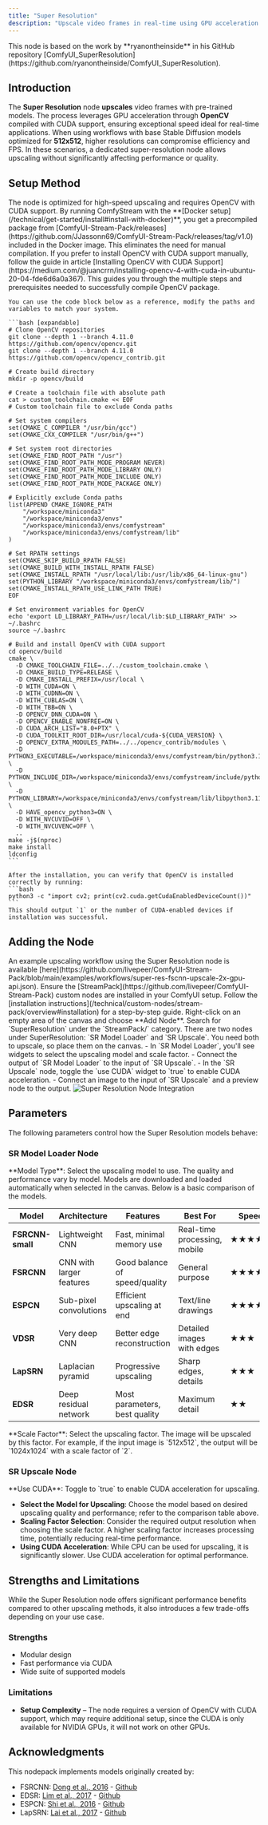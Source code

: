 ```yaml
---
title: "Super Resolution"
description: "Upscale video frames in real-time using GPU acceleration."
---
```


<Note>
  This node is based on the work by **ryanontheinside** in his GitHub repository [ComfyUI_SuperResolution](https://github.com/ryanontheinside/ComfyUI_SuperResolution).
</Note>

## Introduction

The **Super Resolution** node **upscales** video frames with pre-trained models. The process leverages GPU acceleration through **OpenCV** compiled with CUDA support,
 ensuring exceptional speed ideal for real-time applications. When using workflows with base Stable Diffusion models optimized for **512x512**, higher resolutions can compromise efficiency and FPS.
 In these scenarios, a dedicated super-resolution node allows upscaling without significantly affecting performance or quality.

## Setup Method

<Tabs>
  <Tab title="Docker Setup (Recommended)">
    The node is optimized for high-speed upscaling and requires OpenCV with CUDA support. By running ComfyStream with the **[Docker setup](/technical/get-started/install#install-with-docker)**, 
    you get a precompiled package from [ComfyUI-Stream-Pack/releases](https://github.com/JJassonn69/ComfyUI-Stream-Pack/releases/tag/v1.0) included in the Docker image. This eliminates the need for manual compilation.
  </Tab>
  <Tab title="Manual Installation (Advanced)">
    If you prefer to install OpenCV with CUDA support manually, follow the guide in article [Installing OpenCV with CUDA Support](https://medium.com/@juancrrn/installing-opencv-4-with-cuda-in-ubuntu-20-04-fde6d6a0a367).
    This guides you through the multiple steps and prerequisites needed to successfully compile OpenCV package.
    
    You can use the code block below as a reference, modify the paths and variables to match your system.

    ```bash [expandable]
    # Clone OpenCV repositories
    git clone --depth 1 --branch 4.11.0 https://github.com/opencv/opencv.git
    git clone --depth 1 --branch 4.11.0 https://github.com/opencv/opencv_contrib.git

    # Create build directory
    mkdir -p opencv/build

    # Create a toolchain file with absolute path
    cat > custom_toolchain.cmake << EOF
    # Custom toolchain file to exclude Conda paths
    
    # Set system compilers
    set(CMAKE_C_COMPILER "/usr/bin/gcc")
    set(CMAKE_CXX_COMPILER "/usr/bin/g++")
    
    # Set system root directories
    set(CMAKE_FIND_ROOT_PATH "/usr")
    set(CMAKE_FIND_ROOT_PATH_MODE_PROGRAM NEVER)
    set(CMAKE_FIND_ROOT_PATH_MODE_LIBRARY ONLY)
    set(CMAKE_FIND_ROOT_PATH_MODE_INCLUDE ONLY)
    set(CMAKE_FIND_ROOT_PATH_MODE_PACKAGE ONLY)
    
    # Explicitly exclude Conda paths
    list(APPEND CMAKE_IGNORE_PATH 
        "/workspace/miniconda3"
        "/workspace/miniconda3/envs"
        "/workspace/miniconda3/envs/comfystream"
        "/workspace/miniconda3/envs/comfystream/lib"
    )
    
    # Set RPATH settings
    set(CMAKE_SKIP_BUILD_RPATH FALSE)
    set(CMAKE_BUILD_WITH_INSTALL_RPATH FALSE)
    set(CMAKE_INSTALL_RPATH "/usr/local/lib:/usr/lib/x86_64-linux-gnu")
    set(PYTHON_LIBRARY "/workspace/miniconda3/envs/comfystream/lib/")
    set(CMAKE_INSTALL_RPATH_USE_LINK_PATH TRUE)
    EOF

    # Set environment variables for OpenCV
    echo 'export LD_LIBRARY_PATH=/usr/local/lib:$LD_LIBRARY_PATH' >> ~/.bashrc
    source ~/.bashrc

    # Build and install OpenCV with CUDA support
    cd opencv/build
    cmake \
      -D CMAKE_TOOLCHAIN_FILE=../../custom_toolchain.cmake \
      -D CMAKE_BUILD_TYPE=RELEASE \
      -D CMAKE_INSTALL_PREFIX=/usr/local \
      -D WITH_CUDA=ON \
      -D WITH_CUDNN=ON \
      -D WITH_CUBLAS=ON \
      -D WITH_TBB=ON \
      -D OPENCV_DNN_CUDA=ON \
      -D OPENCV_ENABLE_NONFREE=ON \
      -D CUDA_ARCH_LIST="8.0+PTX" \
      -D CUDA_TOOLKIT_ROOT_DIR=/usr/local/cuda-${CUDA_VERSION} \
      -D OPENCV_EXTRA_MODULES_PATH=../../opencv_contrib/modules \
      -D PYTHON3_EXECUTABLE=/workspace/miniconda3/envs/comfystream/bin/python3.11 \
      -D PYTHON_INCLUDE_DIR=/workspace/miniconda3/envs/comfystream/include/python3.11 \
      -D PYTHON_LIBRARY=/workspace/miniconda3/envs/comfystream/lib/libpython3.11.so \
      -D HAVE_opencv_python3=ON \
      -D WITH_NVCUVID=OFF \
      -D WITH_NVCUVENC=OFF \
      ..
    make -j$(nproc)
    make install
    ldconfig
    ```

    After the installation, you can verify that OpenCV is installed correctly by running:
    ```bash
    python3 -c "import cv2; print(cv2.cuda.getCudaEnabledDeviceCount())"
    ```
    This should output `1` or the number of CUDA-enabled devices if installation was successful.
  </Tab>
</Tabs>

## Adding the Node

<Note>
  An example upscaling workflow using the Super Resolution node is available
  [here](https://github.com/livepeer/ComfyUI-Stream-Pack/blob/main/examples/workflows/super-res-fscnn-upscale-2x-gpu-api.json).
</Note>

<Steps>
  <Step title="Install the StreamPack Nodes">
    Ensure the [StreamPack](https://github.com/livepeer/ComfyUI-Stream-Pack) custom nodes are installed in your ComfyUI setup. Follow the [installation instructions](/technical/custom-nodes/stream-pack/overview#installation) for a step-by-step guide.
  </Step>
  <Step title="Open the ComfyUI Graph Editor">
    Right-click on an empty area of the canvas and choose **Add Node**.
  </Step>
  <Step title="Find the Super Resolution Nodes">
    Search for `SuperResolution` under the `StreamPack/` category.
  </Step>
  <Step title="Place it in the Workflow">
    There are two nodes under SuperResolution: `SR Model Loader` and `SR Upscale`. You need both to upscale, so place them on the canvas.
  </Step>
  <Step title="Connect Inputs and Configure Parameters">
    - In `SR Model Loader`, you'll see widgets to select the upscaling model and scale factor.
    - Connect the output of `SR Model Loader` to the input of `SR Upscale`.
    - In the `SR Upscale` node, toggle the `use CUDA` widget to `true` to enable CUDA acceleration.
    - Connect an image to the input of `SR Upscale` and a preview node to the output.
  </Step>
</Steps>

<Frame caption="Minimal Super Resolution Node Implementation">
  <img
    src="/images/stream-pack/super-resolution/super-resolution-node-image.png"
    alt="Super Resolution Node Integration"
  />
</Frame>

## Parameters

The following parameters control how the Super Resolution models behave:

### SR Model Loader Node

<ParamField path="model_type" type="string">
  **Model Type**: Select the upscaling model to use. The quality and performance vary by model. Models are downloaded and loaded automatically when selected in the canvas. Below is a basic comparison of the models.
</ParamField>

| Model | Architecture | Features | Best For | Speed | Quality |
|-------|--------------|----------|----------|-------|---------|
| **FSRCNN-small** | Lightweight CNN | Fast, minimal memory use | Real-time processing, mobile | ★★★★★ | ★★ |
| **FSRCNN** | CNN with larger features | Good balance of speed/quality | General purpose | ★★★★ | ★★★ |
| **ESPCN** | Sub-pixel convolutions | Efficient upscaling at end | Text/line drawings | ★★★★ | ★★★ |
| **VDSR** | Very deep CNN | Better edge reconstruction | Detailed images with edges | ★★★ | ★★★★ |
| **LapSRN** | Laplacian pyramid | Progressive upscaling | Sharp edges, details | ★★★ | ★★★★ |
| **EDSR** | Deep residual network | Most parameters, best quality | Maximum detail | ★★ | ★★★★★ |

<ParamField path="scale_factor" type="integer">
  **Scale Factor**: Select the upscaling factor. The image will be upscaled by this factor. For example, if the input image is `512x512`, the output will be `1024x1024` with a scale factor of `2`.
</ParamField>

### SR Upscale Node

<ParamField path="use_CUDA" type="boolean">
  **Use CUDA**: Toggle to `true` to enable CUDA acceleration for upscaling.
</ParamField>

<Accordion title="Tips for Tuning and Best Practices">

- **Select the Model for Upscaling**: Choose the model based on desired upscaling quality and performance; refer to the comparison table above.
- **Scaling Factor Selection**: Consider the required output resolution when choosing the scale factor. A higher scaling factor increases processing time, potentially reducing real-time performance.
- **Using CUDA Acceleration**: While CPU can be used for upscaling, it is significantly slower. Use CUDA acceleration for optimal performance.

</Accordion>

## Strengths and Limitations

While the Super Resolution node offers significant performance benefits compared to other upscaling methods, it also introduces a few trade-offs depending on your use case.

### Strengths

- Modular design
- Fast performance via CUDA
- Wide suite of supported models

### Limitations

- **Setup Complexity** – The node requires a version of OpenCV with CUDA support, which may require additional setup, since the CUDA is only available for NVIDIA GPUs, it will not work on other GPUs.

## Acknowledgments

<Accordion title="Credits">

This nodepack implements models originally created by:

- FSRCNN: [Dong et al., 2016](https://mmlab.ie.cuhk.edu.hk/projects/FSRCNN.html) - [Github](https://github.com/ryanontheinside/FSRCNN_Tensorflow)
- EDSR: [Lim et al., 2017](https://arxiv.org/abs/1707.02921) - [Github](https://github.com/ryanontheinside/EDSR_Tensorflow)
- ESPCN: [Shi et al., 2016](https://arxiv.org/abs/1609.05158) - [Github](https://github.com/ryanontheinside/TF-ESPCN)
- LapSRN: [Lai et al., 2017](https://arxiv.org/abs/1710.01992) - [Github](https://github.com/ryanontheinside/TF-LapSRN)
</Accordion>
